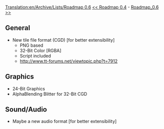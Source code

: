 [[Translation:en/Archive/Lists/Roadmap 0.6]]
[[en/Roadmap 0.4|<< Roadmap 0.4]] - [[en/Archive/Lists/Roadmap 0.6|Roadmap_0.6 >>]]

== General ==

* New tile file format (CGD) [for better extensibility]
** PNG based
** 32-Bit Color [RGBA]
** Script included
** http://www.tt-forums.net/viewtopic.php?t=7912

== Graphics ==

* 24-Bit Graphics
* AlphaBlending Blitter for 32-Bit CGD

== Sound/Audio ==

* Maybe a new audio format [for better extensibility]